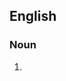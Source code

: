 {{also|übersexuals}}

==English==

===Noun===
{{head|en|noun plural form}}

# {{plural of|ubersexual|lang=en}}